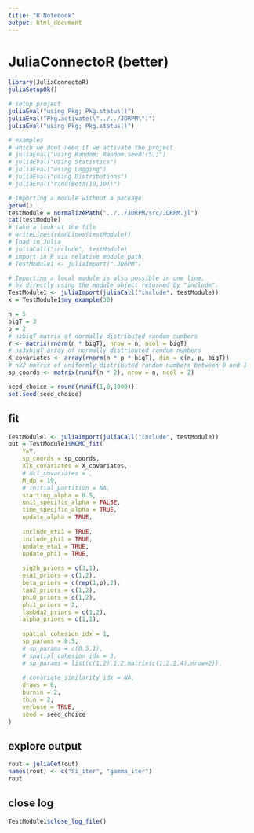 ```yaml
---
title: "R Notebook"
output: html_document
---
```


# JuliaConnectoR (better)
```r
library(JuliaConnectoR)
juliaSetupOk()

# setup project
juliaEval("using Pkg; Pkg.status()")
juliaEval("Pkg.activate(\"../../JDRPM\")")
juliaEval("using Pkg; Pkg.status()")

# examples
# which we dont need if we activate the project
# juliaEval("using Random; Random.seed!(5);")
# juliaEval("using Statistics")
# juliaEval("using Logging")
# juliaEval("using Distributions")
# juliaEval("rand(Beta(10,10))")
```

```r
# Importing a module without a package
getwd()
testModule = normalizePath("../../JDRPM/src/JDRPM.jl")
cat(testModule)
# take a look at the file
# writeLines(readLines(testModule))
# load in Julia
# juliaCall("include", testModule)
# import in R via relative module path
# TestModule1 <- juliaImport(".JDRPM")

# Importing a local module is also possible in one line,
# by directly using the module object returned by "include".
TestModule1 <- juliaImport(juliaCall("include", testModule))
x = TestModule1$my_example(30)

n = 5
bigT = 3
p = 2
# nxbigT matrix of normally distributed random numbers
Y <- matrix(rnorm(n * bigT), nrow = n, ncol = bigT)
# nx3xbigT array of normally distributed random numbers
X_covariates <- array(rnorm(n * p * bigT), dim = c(n, p, bigT))
# nx2 matrix of uniformly distributed random numbers between 0 and 1
sp_coords <- matrix(runif(n * 2), nrow = n, ncol = 2)
```


```r
seed_choice = round(runif(1,0,1000))
set.seed(seed_choice)
```

## fit

```r
TestModule1 <- juliaImport(juliaCall("include", testModule))
out = TestModule1$MCMC_fit(
	Y=Y,              
	sp_coords = sp_coords,             
	Xlk_covariates = X_covariates,
	# Xcl_covariates = ,
	M_dp = 19,                     
	# initial_partition = NA,     
	starting_alpha = 0.5,         
	unit_specific_alpha = FALSE,       
	time_specific_alpha = TRUE,       
	update_alpha = TRUE,             
	
	include_eta1 = TRUE,                    
	include_phi1 = TRUE,
	update_eta1 = TRUE,                    
	update_phi1 = TRUE,
	
	sig2h_priors = c(3,1),
	eta1_priors = c(1,2),
	beta_priors = c(rep(1,p),2),
	tau2_priors = c(1,2),
	phi0_priors = c(1,2),
	phi1_priors = 2,
	lambda2_priors = c(1,2),
	alpha_priors = c(1,1),  
	
	spatial_cohesion_idx = 1,
	sp_params = 0.5,
	# sp_params = c(0.5,1),
	# spatial_cohesion_idx = 3,
	# sp_params = list(c(1,2),1,2,matrix(c(1,2,2,4),nrow=2)),
	
	# covariate_similarity_idx = NA,  
	draws = 6,                    
	burnin = 2,                   
	thin = 2,                     
	verbose = TRUE,
	seed = seed_choice
)
```

## explore output
```r
rout = juliaGet(out)
names(rout) <- c("Si_iter", "gamma_iter")
rout
```


## close log
```r
TestModule1$close_log_file()
```









